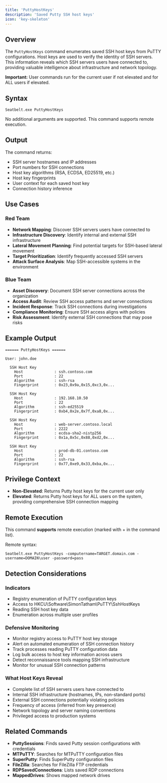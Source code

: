 ```yaml
---
title: 'PuttyHostKeys'
description: 'Saved Putty SSH host keys'
icon: 'key-skeleton'
---
```


## Overview

The `PuttyHostKeys` command enumerates saved SSH host keys from PuTTY configurations. Host keys are used to verify the identity of SSH servers. This information reveals which SSH servers users have connected to, providing valuable intelligence about infrastructure and network topology.

**Important:** User commands run for the current user if not elevated and for ALL users if elevated.

## Syntax

```
Seatbelt.exe PuttyHostKeys
```

No additional arguments are supported. This command supports remote execution.

## Output

The command returns:
- SSH server hostnames and IP addresses
- Port numbers for SSH connections
- Host key algorithms (RSA, ECDSA, ED25519, etc.)
- Host key fingerprints
- User context for each saved host key
- Connection history inference

## Use Cases

### Red Team
- **Network Mapping**: Discover SSH servers users have connected to
- **Infrastructure Discovery**: Identify internal and external SSH infrastructure
- **Lateral Movement Planning**: Find potential targets for SSH-based lateral movement
- **Target Prioritization**: Identify frequently accessed SSH servers
- **Attack Surface Analysis**: Map SSH-accessible systems in the environment

### Blue Team
- **Asset Discovery**: Document SSH server connections across the organization
- **Access Audit**: Review SSH access patterns and server connections
- **Incident Response**: Track SSH connections during investigations
- **Compliance Monitoring**: Ensure SSH access aligns with policies
- **Risk Assessment**: Identify external SSH connections that may pose risks

## Example Output

```
====== PuttyHostKeys ======

User: john.doe

  SSH Host Key
    Host              : ssh.contoso.com
    Port              : 22
    Algorithm         : ssh-rsa
    Fingerprint       : 0x23,0x9a,0x15,0xc3,0x...

  SSH Host Key
    Host              : 192.168.10.50
    Port              : 22
    Algorithm         : ssh-ed25519
    Fingerprint       : 0xb4,0x2e,0x7f,0xa8,0x...

  SSH Host Key
    Host              : web-server.contoso.local
    Port              : 2222
    Algorithm         : ecdsa-sha2-nistp256
    Fingerprint       : 0x1a,0x5c,0x88,0xd2,0x...

  SSH Host Key
    Host              : prod-db-01.contoso.com
    Port              : 22
    Algorithm         : ssh-rsa
    Fingerprint       : 0x77,0xe9,0x33,0xba,0x...
```

## Privilege Context

- **Non-Elevated**: Returns Putty host keys for the current user only
- **Elevated**: Returns Putty host keys for ALL users on the system, providing comprehensive SSH connection mapping

## Remote Execution

This command **supports** remote execution (marked with + in the command list).

Remote syntax:
```
Seatbelt.exe PuttyHostKeys -computername=TARGET.domain.com -username=DOMAIN\user -password=pass
```

## Detection Considerations

### Indicators
- Registry enumeration of PuTTY configuration keys
- Access to HKCU\Software\SimonTatham\PuTTY\SshHostKeys
- Reading SSH host key data
- Enumeration across multiple user profiles

### Defensive Monitoring
- Monitor registry access to PuTTY host key storage
- Alert on automated enumeration of SSH connection history
- Track processes reading PuTTY configuration data
- Log bulk access to host key information across users
- Detect reconnaissance tools mapping SSH infrastructure
- Monitor for unusual SSH connection patterns

### What Host Keys Reveal
- Complete list of SSH servers users have connected to
- Internal SSH infrastructure (hostnames, IPs, non-standard ports)
- External SSH connections potentially violating policies
- Frequency of access (inferred from key presence)
- Network topology and server naming conventions
- Privileged access to production systems

## Related Commands

- **PuttySessions**: Finds saved Putty session configurations with credentials
- **MTPuTTY**: Searches for MTPuTTY configuration files
- **SuperPutty**: Finds SuperPutty configuration files
- **FileZilla**: Searches for FileZilla FTP credentials
- **RDPSavedConnections**: Lists saved RDP connections
- **MappedDrives**: Shows mapped network drives
